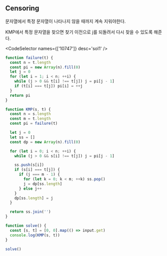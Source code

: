 
## Censoring

문자열에서 특정 문자열이 나타나지 않을 때까지 계속 지워야한다.

KMP에서 특정 문자열을 찾으면 찾기 이전으로 j를 되돌려서 다시 찾을 수 있도록 해준다.

<CodeSelector names={['10747']} desc='sol1' />

```js
function failure(t) {
  const n = t.length
  const pi = new Array(n).fill(0)
  let j = 0
  for (let i = 1; i < n; ++i) {
    while (j > 0 && t[i] !== t[j]) j = pi[j - 1]
    if (t[i] === t[j]) pi[i] = ++j
  }
  return pi
}

function KMP(s, t) {
  const n = s.length
  const m = t.length
  const pi = failure(t)

  let j = 0
  let ss = []
  const dp = new Array(n).fill(0)

  for (let i = 0; i < n; ++i) {
    while (j > 0 && s[i] !== t[j]) j = pi[j - 1]

    ss.push(s[i])
    if (s[i] === t[j]) {
      if (j === m - 1) {
        for (let k = 0; k < m; ++k) ss.pop()
        j = dp[ss.length]
      } else j++
    }
    dp[ss.length] = j
  }

  return ss.join('')
}

function solve() {
  const [s, t] = [0, 0].map(() => input.get)
  console.log(KMP(s, t))
}

solve()
```
